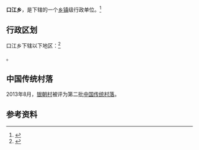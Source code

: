 {{中国乡级行政区|52/26/31/206/000}}

'''口江乡'''，是{{PRC admin/fullname|52/26/31/206/000|3}}下辖的一个[[乡镇|乡镇]]级行政单位。<ref>{{PRC admin/ref sgc|{{PRC admin/parent|52/26/31/206/000}}}}</ref>

== 行政区划 ==

口江乡下辖以下地区：<ref>{{PRC admin/ref sgc|52/26/31/206/000}}</ref>

{{PRC admin/children|52/26/31/206/000}}。

==中国传统村落==
2013年8月，[[银朝村|银朝村]]被评为第二批[[中国传统村落|中国传统村落]]。

== 参考资料 ==

{{reflist}}

{{行政区划小作品}}
{{PRC admin/navcat|52/26/31/206/000}}